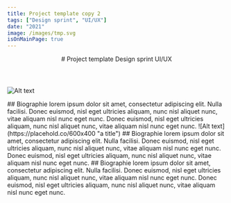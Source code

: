 ```yaml
---
title: Project template copy 2
tags: ["Design sprint", "UI/UX"]
date: "2021"
image: /images/tmp.svg
isOnMainPage: true
---
```


<Header>
  # Project template
  <Tags>
    <Tag style="squared">Design sprint</Tag>
    <Tag style="squared">UI/UX</Tag>
  </Tags>
</Header>

<MainImg>![Alt text](https://placehold.co/600x400 "a title")</MainImg>

<Content>
  <Wrapper>
    ## Biographie
    lorem ipsum dolor sit amet, consectetur adipiscing elit. Nulla facilisi. Donec euismod, nisl eget ultricies aliquam, nunc nisl aliquet nunc, vitae aliquam nisl nunc eget nunc. Donec euismod, nisl eget ultricies aliquam, nunc nisl aliquet nunc, vitae aliquam nisl nunc eget nunc.
  </Wrapper>
  ![Alt text](https://placehold.co/600x400 "a title")
  <Wrapper>
    ## Biographie
    lorem ipsum dolor sit amet, consectetur adipiscing elit. Nulla facilisi. Donec euismod, nisl eget ultricies aliquam, nunc nisl aliquet nunc, vitae aliquam nisl nunc eget nunc. Donec euismod, nisl eget ultricies aliquam, nunc nisl aliquet nunc, vitae aliquam nisl nunc eget nunc.
  </Wrapper>
  <Wrapper>
    ## Biographie
    lorem ipsum dolor sit amet, consectetur adipiscing elit. Nulla facilisi. Donec euismod, nisl eget ultricies aliquam, nunc nisl aliquet nunc, vitae aliquam nisl nunc eget nunc. Donec euismod, nisl eget ultricies aliquam, nunc nisl aliquet nunc, vitae aliquam nisl nunc eget nunc.
  </Wrapper>
</Content>

